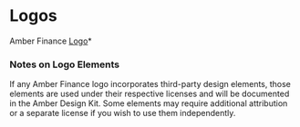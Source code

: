 # Logos

Amber Finance [Logo](https://github.com/Amber-Finance/assets/tree/main/logo/)*

### Notes on Logo Elements

If any Amber Finance logo incorporates third-party design elements, those elements are used under their respective licenses and will be documented in the Amber Design Kit. Some elements may require additional attribution or a separate license if you wish to use them independently.
